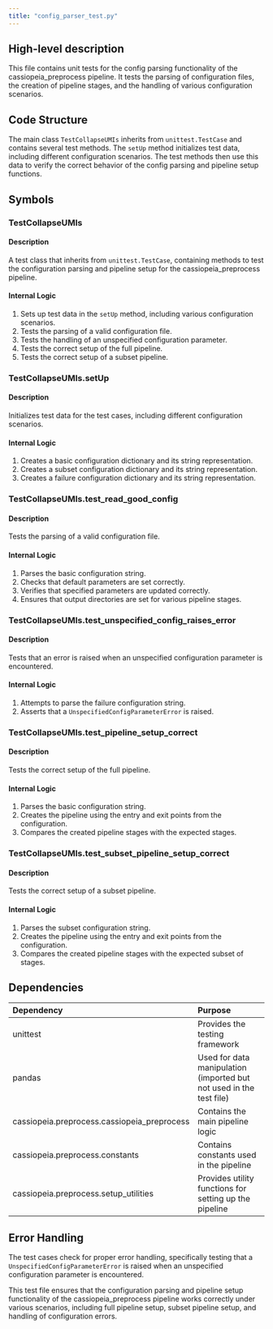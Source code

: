```yaml
---
title: "config_parser_test.py"
---
```


## High-level description
This file contains unit tests for the config parsing functionality of the cassiopeia_preprocess pipeline. It tests the parsing of configuration files, the creation of pipeline stages, and the handling of various configuration scenarios.

## Code Structure
The main class `TestCollapseUMIs` inherits from `unittest.TestCase` and contains several test methods. The `setUp` method initializes test data, including different configuration scenarios. The test methods then use this data to verify the correct behavior of the config parsing and pipeline setup functions.

## Symbols

### TestCollapseUMIs
#### Description
A test class that inherits from `unittest.TestCase`, containing methods to test the configuration parsing and pipeline setup for the cassiopeia_preprocess pipeline.

#### Internal Logic
1. Sets up test data in the `setUp` method, including various configuration scenarios.
2. Tests the parsing of a valid configuration file.
3. Tests the handling of an unspecified configuration parameter.
4. Tests the correct setup of the full pipeline.
5. Tests the correct setup of a subset pipeline.

### TestCollapseUMIs.setUp
#### Description
Initializes test data for the test cases, including different configuration scenarios.

#### Internal Logic
1. Creates a basic configuration dictionary and its string representation.
2. Creates a subset configuration dictionary and its string representation.
3. Creates a failure configuration dictionary and its string representation.

### TestCollapseUMIs.test_read_good_config
#### Description
Tests the parsing of a valid configuration file.

#### Internal Logic
1. Parses the basic configuration string.
2. Checks that default parameters are set correctly.
3. Verifies that specified parameters are updated correctly.
4. Ensures that output directories are set for various pipeline stages.

### TestCollapseUMIs.test_unspecified_config_raises_error
#### Description
Tests that an error is raised when an unspecified configuration parameter is encountered.

#### Internal Logic
1. Attempts to parse the failure configuration string.
2. Asserts that a `UnspecifiedConfigParameterError` is raised.

### TestCollapseUMIs.test_pipeline_setup_correct
#### Description
Tests the correct setup of the full pipeline.

#### Internal Logic
1. Parses the basic configuration string.
2. Creates the pipeline using the entry and exit points from the configuration.
3. Compares the created pipeline stages with the expected stages.

### TestCollapseUMIs.test_subset_pipeline_setup_correct
#### Description
Tests the correct setup of a subset pipeline.

#### Internal Logic
1. Parses the subset configuration string.
2. Creates the pipeline using the entry and exit points from the configuration.
3. Compares the created pipeline stages with the expected subset of stages.

## Dependencies
| Dependency | Purpose |
|:-----------|:--------|
| unittest | Provides the testing framework |
| pandas | Used for data manipulation (imported but not used in the test file) |
| cassiopeia.preprocess.cassiopeia_preprocess | Contains the main pipeline logic |
| cassiopeia.preprocess.constants | Contains constants used in the pipeline |
| cassiopeia.preprocess.setup_utilities | Provides utility functions for setting up the pipeline |

## Error Handling
The test cases check for proper error handling, specifically testing that a `UnspecifiedConfigParameterError` is raised when an unspecified configuration parameter is encountered.

This test file ensures that the configuration parsing and pipeline setup functionality of the cassiopeia_preprocess pipeline works correctly under various scenarios, including full pipeline setup, subset pipeline setup, and handling of configuration errors.